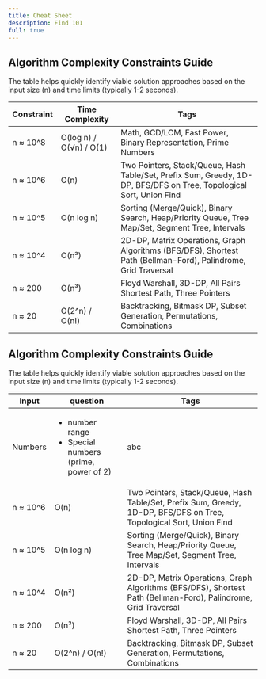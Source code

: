 ```yaml
---
title: Cheat Sheet
description: Find 101
full: true
---
```



## Algorithm Complexity Constraints Guide

The table helps quickly identify viable solution approaches based on the input size (n) and time limits (typically 1-2 seconds).


| Constraint      | Time Complexity           | Tags                                    |
|----------------|----------------------------|-----------------------------------------------------------|
| n ≈ 10^8       | O(log n)  / O(√n) / O(1)   | Math, GCD/LCM, Fast Power, Binary Representation, Prime Numbers |
| n ≈ 10^6       | O(n)                       | Two Pointers, Stack/Queue, Hash Table/Set, Prefix Sum, Greedy, 1D-DP, BFS/DFS on Tree, Topological Sort, Union Find |
| n ≈ 10^5       | O(n log n)                 | Sorting (Merge/Quick), Binary Search, Heap/Priority Queue, Tree Map/Set, Segment Tree, Intervals |
| n ≈ 10^4       | O(n²)                      | 2D-DP, Matrix Operations, Graph Algorithms (BFS/DFS), Shortest Path (Bellman-Ford), Palindrome, Grid Traversal |
| n ≈ 200        | O(n³)                      | Floyd Warshall, 3D-DP, All Pairs Shortest Path, Three Pointers |
| n ≈ 20         | O(2^n) / O(n!)             | Backtracking, Bitmask DP, Subset Generation,  Permutations, Combinations |


## Algorithm Complexity Constraints Guide

The table helps quickly identify viable solution approaches based on the input size (n) and time limits (typically 1-2 seconds).


| Input      |  question     | Tags |
|------------|-------------| ---- |
| Numbers    | <ul><li>number range</li><li>Special numbers (prime, power of 2)</li></ul> | abc |
| n ≈ 10^6       | O(n)                       | Two Pointers, Stack/Queue, Hash Table/Set, Prefix Sum, Greedy, 1D-DP, BFS/DFS on Tree, Topological Sort, Union Find |
| n ≈ 10^5       | O(n log n)                 | Sorting (Merge/Quick), Binary Search, Heap/Priority Queue, Tree Map/Set, Segment Tree, Intervals |
| n ≈ 10^4       | O(n²)                      | 2D-DP, Matrix Operations, Graph Algorithms (BFS/DFS), Shortest Path (Bellman-Ford), Palindrome, Grid Traversal |
| n ≈ 200        | O(n³)                      | Floyd Warshall, 3D-DP, All Pairs Shortest Path, Three Pointers |
| n ≈ 20         | O(2^n) / O(n!)             | Backtracking, Bitmask DP, Subset Generation,  Permutations, Combinations |

